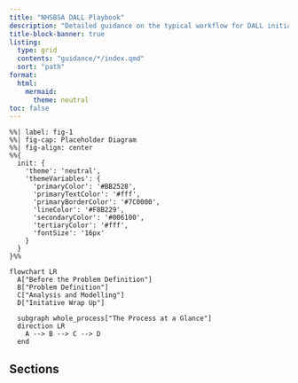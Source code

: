 ```yaml
---
title: "NHSBSA DALL Playbook"
description: "Detailed guidance on the typical workflow for DALL initiatives."
title-block-banner: true
listing: 
  type: grid
  contents: "guidance/*/index.qmd"
  sort: "path"
format:
  html:
    mermaid:
      theme: neutral
toc: false
---
```


```mermaid
%%| label: fig-1
%%| fig-cap: Placeholder Diagram
%%| fig-align: center
%%{
  init: {
    'theme': 'neutral',
    'themeVariables': {
      'primaryColor': '#BB2528',
      'primaryTextColor': '#fff',
      'primaryBorderColor': '#7C0000',
      'lineColor': '#F8B229',
      'secondaryColor': '#006100',
      'tertiaryColor': '#fff',
      'fontSize': '16px'
    }
  }
}%%

flowchart LR
  A["Before the Problem Definition"] 
  B["Problem Definition"]
  C["Analysis and Modelling"]
  D["Initative Wrap Up"]

  subgraph whole_process["The Process at a Glance"]
  direction LR
    A --> B --> C --> D
  end
```

## Sections

